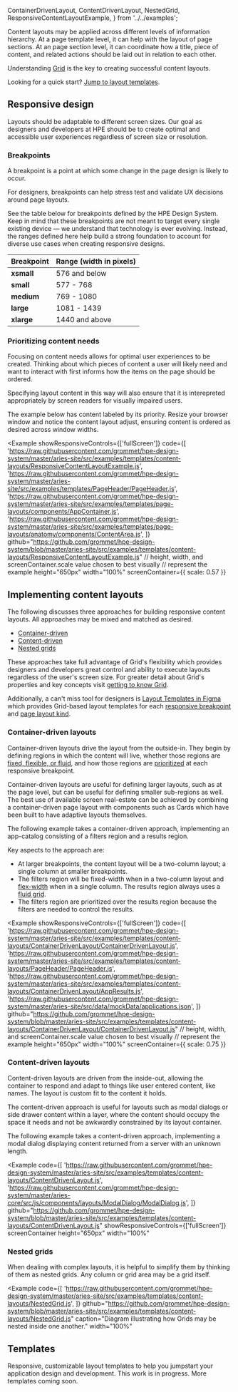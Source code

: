   ContainerDrivenLayout,
  ContentDrivenLayout,
  NestedGrid,
  ResponsiveContentLayoutExample,
} from '../../examples';

Content layouts may be applied across different levels of information hierarchy. At a page
template level, it can help with the layout of page sections. At an page section level, it can
coordinate how a title, piece of content, and related actions should be laid out in relation to
each other.

Understanding [Grid](/components/grid) is the key to creating successful content layouts.

Looking for a quick start? [Jump to layout templates](#templates).

## Responsive design

Layouts should be adaptable to different screen sizes. Our goal as designers and
developers at HPE should be to create optimal and accessible user experiences regardless
of screen size or resolution.

### Breakpoints

A breakpoint is a point at which some change in the page design is likely to occur.

For designers, breakpoints can help stress test and validate UX decisions around page
layouts.

See the table below for breakpoints defined by the HPE Design System. Keep in mind that
these breakpoints are not meant to target every single existing device &mdash; we understand
that technology is ever evolving. Instead, the ranges defined here help build a strong
foundation to account for diverse use cases when creating responsive designs.

| Breakpoint | Range (width in pixels) |
| ---------- | ----------------------- |
| **xsmall** | 576 and below           |
| **small**  | 577 - 768               |
| **medium** | 769 - 1080              |
| **large**  | 1081 - 1439             |
| **xlarge** | 1440 and above          |

### Prioritizing content needs

Focusing on content needs allows for optimal user experiences to be created. Thinking
about which pieces of content a user will likely need and want to interact with first informs
how the items on the page should be ordered.

Specifying layout content in this way will also ensure that it is interepreted
appropriately by screen readers for visually impaired users.

The example below has content labeled by its priority. Resize your browser window and
notice the content layout adjust, ensuring content is ordered as desired across window
widths.

<Example
  showResponsiveControls={['fullScreen']}
  code={[
    'https://raw.githubusercontent.com/grommet/hpe-design-system/master/aries-site/src/examples/templates/content-layouts/ResponsiveContentLayoutExample.js',
    'https://raw.githubusercontent.com/grommet/hpe-design-system/master/aries-site/src/examples/templates/PageHeader/PageHeader.js',
    'https://raw.githubusercontent.com/grommet/hpe-design-system/master/aries-site/src/examples/templates/page-layouts/components/AppContainer.js',
    'https://raw.githubusercontent.com/grommet/hpe-design-system/master/aries-site/src/examples/templates/page-layouts/anatomy/components/ContentArea.js',
  ]}
  github="https://github.com/grommet/hpe-design-system/blob/master/aries-site/src/examples/templates/content-layouts/ResponsiveContentLayoutExample.js"
  // height, width, and screenContainer.scale value chosen to best visually
  // represent the example
  height="650px"
  width="100%"
  screenContainer={{ scale: 0.57 }}
>
  <ResponsiveContentLayoutExample />
</Example>

## Implementing content layouts

The following discusses three approaches for building responsive content layouts. All approaches
may be mixed and matched as desired.

- [Container-driven](#container-driven-layouts)
- [Content-driven](#content-driven-layouts)
- [Nested grids](#nested-grids)

These approaches take full advantage of Grid's flexibility which provides designers and
developers great control and ability to execute layouts regardless of the user's screen size.
For greater detail about Grid's properties and key concepts visit [getting to know Grid](/components/grid#getting-to-know-grid).

Additionally, a can't miss tool for designers is [Layout Templates in Figma](https://www.figma.com/file/4rdBkUlHd5MCVq3hvUOXHd/Page-Layouts?node-id=2906%3A21283)
which provides Grid-based layout templates for each [responsive breakpoint](#breakpoints) and [page layout kind](/templates/page-layouts#page-kinds).

### Container-driven layouts

Container-driven layouts drive the layout from the outside-in. They begin by defining
regions in which the content will live, whether those regions are [fixed, flexible, or fluid](/components/grid#background),
and how those regions are [prioritized](#prioritizing-content-needs) at each responsive breakpoint.

Container-driven layouts are useful for defining larger layouts, such as at the page level,
but can be useful for defining smaller sub-regions as well. The best use of available screen
real-estate can be achieved by combining a container-driven page layout with components
such as Cards which have been built to have adaptive layouts themselves.

The following example takes a container-driven approach, implementing an app-catalog
consisting of a filters region and a results region.

Key aspects to the approach are:

- At larger breakpoints, the content layout will be a two-column layout; a single column
  at smaller breakpoints.
- The filters region will be fixed-width when in a two-column layout and [flex-width](/components/grid#flexible-columns)
  when in a single column. The results region always uses a [fluid grid](/components/grid#fluid-grids).
- The filters region are prioritized over the results region because the filters are needed to control
  the results.

<Example
  showResponsiveControls={['fullScreen']}
  code={[
    'https://raw.githubusercontent.com/grommet/hpe-design-system/master/aries-site/src/examples/templates/content-layouts/ContainerDrivenLayout/ContainerDrivenLayout.js',
    'https://raw.githubusercontent.com/grommet/hpe-design-system/master/aries-site/src/examples/templates/content-layouts/PageHeader/PageHeader.js',
    'https://raw.githubusercontent.com/grommet/hpe-design-system/master/aries-site/src/examples/templates/content-layouts/ContainerDrivenLayout/AppResults.js',
    'https://raw.githubusercontent.com/grommet/hpe-design-system/master/aries-site/src/data/mockData/applications.json',
  ]}
  github="https://github.com/grommet/hpe-design-system/blob/master/aries-site/src/examples/templates/content-layouts/ContainerDrivenLayout/ContainerDrivenLayout.js"
  // height, width, and screenContainer.scale value chosen to best visually
  // represent the example
  height="650px"
  width="100%"
  screenContainer={{ scale: 0.75 }}
>
  <ContainerDrivenLayout />
</Example>

### Content-driven layouts

Content-driven layouts are driven from the inside-out, allowing the container to respond
and adapt to things like user entered content, like names. The layout is custom fit to
the content it holds.

The content-driven approach is useful for layouts such as modal dialogs or side drawer
content within a layer, where the content should occupy the space it needs and not be
awkwardly constrained by its layout container.

The following example takes a content-driven approach, implementing a modal dialog
displaying content returned from a server with an unknown length.

<Example
  code={[
    'https://raw.githubusercontent.com/grommet/hpe-design-system/master/aries-site/src/examples/templates/content-layouts/ContentDrivenLayout.js',
    'https://raw.githubusercontent.com/grommet/hpe-design-system/master/aries-core/src/js/components/layouts/ModalDialog/ModalDialog.js',
  ]}
  github="https://github.com/grommet/hpe-design-system/blob/master/aries-site/src/examples/templates/content-layouts/ContentDrivenLayout.js"
  showResponsiveControls={['fullScreen']}
  screenContainer
  height="650px"
  width="100%"
>
  <ContentDrivenLayout />
</Example>

### Nested grids

When dealing with complex layouts, it is helpful to simplify them by thinking of them
as nested grids. Any column or grid area may be a grid itself.

<Example
  code={[
    'https://raw.githubusercontent.com/grommet/hpe-design-system/master/aries-site/src/examples/templates/content-layouts/NestedGrid.js',
  ]}
  github="https://github.com/grommet/hpe-design-system/blob/master/aries-site/src/examples/templates/content-layouts/NestedGrid.js"
  caption="Diagram illustrating how Grids may be nested inside one another."
  width="100%"
>
  <NestedGrid />
</Example>

## Templates

Responsive, customizable layout templates to help you jumpstart your application design and development.
This work is in progress. More templates coming soon.

<CardGrid cards={contentLayouts} headingLevel={3} />
